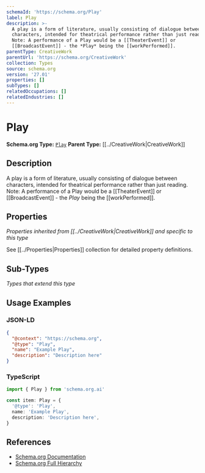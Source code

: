 ```yaml
---
schemaId: 'https://schema.org/Play'
label: Play
description: >-
  A play is a form of literature, usually consisting of dialogue between
  characters, intended for theatrical performance rather than just reading.
  Note: A performance of a Play would be a [[TheaterEvent]] or
  [[BroadcastEvent]] - the *Play* being the [[workPerformed]].
parentType: CreativeWork
parentUrl: 'https://schema.org/CreativeWork'
collection: Types
source: schema.org
version: '27.01'
properties: []
subTypes: []
relatedOccupations: []
relatedIndustries: []
---
```

# Play

**Schema.org Type:** [`Play`](https://schema.org/Play)
**Parent Type:** [[../CreativeWork|CreativeWork]]

## Description

A play is a form of literature, usually consisting of dialogue between characters, intended for theatrical performance rather than just reading. Note: A performance of a Play would be a [[TheaterEvent]] or [[BroadcastEvent]] - the *Play* being the [[workPerformed]].

## Properties

*Properties inherited from [[../CreativeWork|CreativeWork]] and specific to this type*

See [[../Properties|Properties]] collection for detailed property definitions.

## Sub-Types

*Types that extend this type*

## Usage Examples

### JSON-LD

```json
{
  "@context": "https://schema.org",
  "@type": "Play",
  "name": "Example Play",
  "description": "Description here"
}
```

### TypeScript

```typescript
import { Play } from 'schema.org.ai'

const item: Play = {
  '@type': 'Play',
  name: 'Example Play',
  description: 'Description here',
}
```

## References

- [Schema.org Documentation](https://schema.org/Play)
- [Schema.org Full Hierarchy](https://schema.org/docs/full.html)
